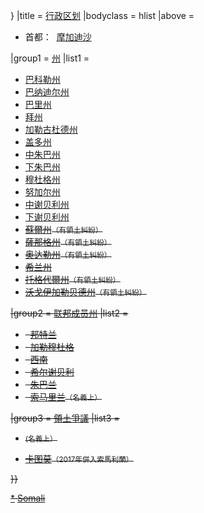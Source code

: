 {{Navbox
|name = 索马里行政区划
|state = <includeonly>{{{state|{{{1|collapsed}}}}}}</includeonly>
|title = {{flagcountry|Somalia}}[[索马里行政区划|行政区划]]
|bodyclass = hlist
|above = <!--per {{Country topics}}-->
* 首都：&nbsp;{{flagicon image|size=18x15px|Banaadir calan.gif}} [[摩加迪沙]]
|group1 = [[索马里行政区划|州]]
|list1 = <!--Alphabetical:-->
* [[巴科勒州]]
* [[巴纳迪尔州]]
* [[巴里州]]
* [[拜州]]
* [[加勒古杜德州]]
* [[盖多州]]
* [[中朱巴州]]
* [[下朱巴州]]
* [[穆杜格州]]
* [[努加尔州]]
* [[中谢贝利州]]
* [[下谢贝利州]]
* <s>[[蘇爾州]]<small>（有領土糾紛）</small>
* <s>[[薩那格州]]<small>（有領土糾紛）</small>
* <s>[[奥达勒州]]</s><small>（有領土糾紛）</small>
* [[希兰州]]
* <s>[[托格代爾州]]<small>（有領土糾紛）</small>
* <s>[[沃戈伊加勒贝德州]]</s><small>（有領土糾紛）</small>

|group2 = [[索马里联邦成员州|联邦成员州]]
|list2 = <!--Alphabetical:-->
*&nbsp;{{flagicon image|size=18x15px|Flag of Puntland.svg|Flag of Puntland}} [[邦特兰]]
*&nbsp;{{flagicon image|size=18x15px|Flag of Galmudug.svg|Flag of Galmudug}} [[加勒穆杜格]]
*&nbsp;{{flagicon image|size=18x15px|Flag of Southwestern Somalia.svg|Flag of Southwestern Somalia}} [[西南 (索马里联邦成员州)|西南]]
*&nbsp;{{flagicon image|size=18x15px|Hirshabeelle.png|Flag of Hirshabeelle}} [[希尔谢贝利]]
*&nbsp;{{flagicon image|size=18x15px|Flag of Jubaland (Somalia).svg|Flag of Jubaland}} [[朱巴兰]]
*&nbsp;{{flagicon image|size=18x15px|Flag_of_Somaliland_1991.svg |Flag of Somaliland}} <s>[[索马里兰]]<small>（名義上）</small>

|group3 = [[領土爭議]]
|list3 = <!--Alphabetical:-->
* {{SMLL}}<small>(名義上）</small>
* {{flagicon image|size=18x15px|Flag of Khaatumo State of Somalia.svg|Flag of Khaatumo}} <s>[[卡图莫]]<small>（2017年併入索馬利蘭）</small>
}}<noinclude>
{{collapsible option}}
[[Category:索馬里行政區劃|*]]
[[Category:各国一级行政区划导航模板|Somali]]
</noinclude>